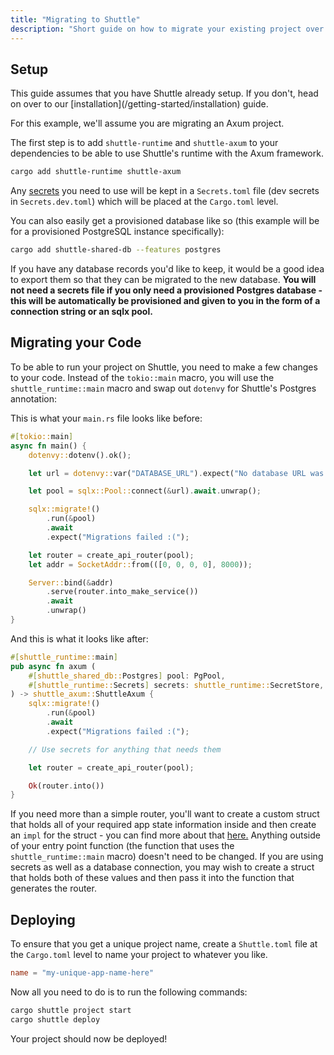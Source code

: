 ```yaml
---
title: "Migrating to Shuttle"
description: "Short guide on how to migrate your existing project over to Shuttle"
---
```


## Setup

<Note>
    This guide assumes that you have Shuttle already setup.
    If you don't, head on over to our [installation](/getting-started/installation) guide.
</Note>

For this example, we'll assume you are migrating an Axum project.

The first step is to add `shuttle-runtime` and `shuttle-axum` to your dependencies to be able to use Shuttle's runtime with the Axum framework.

```bash
cargo add shuttle-runtime shuttle-axum
```

Any [secrets](/resources/shuttle-secrets) you need to use will be kept in a `Secrets.toml` file (dev secrets in `Secrets.dev.toml`) which will be placed at the `Cargo.toml` level.

You can also easily get a provisioned database like so (this example will be for a provisioned PostgreSQL instance specifically):

```bash
cargo add shuttle-shared-db --features postgres
```

If you have any database records you'd like to keep, it would be a good idea to export them so that they can be migrated to the new database.
**You will not need a secrets file if you only need a provisioned Postgres database - this will be automatically be provisioned and given to you in the form of a connection string or an sqlx pool.**

## Migrating your Code

To be able to run your project on Shuttle, you need to make a few changes to your code.
Instead of the `tokio::main` macro, you will use the `shuttle_runtime::main` macro and swap out `dotenvy` for Shuttle's Postgres annotation:

This is what your `main.rs` file looks like before:

```rust main.rs
#[tokio::main]
async fn main() {
    dotenvy::dotenv().ok();

    let url = dotenvy::var("DATABASE_URL").expect("No database URL was set!");

    let pool = sqlx::Pool::connect(&url).await.unwrap();

    sqlx::migrate!()
        .run(&pool)
        .await
        .expect("Migrations failed :(");

    let router = create_api_router(pool);
    let addr = SocketAddr::from(([0, 0, 0, 0], 8000));

    Server::bind(&addr)
        .serve(router.into_make_service())
        .await
        .unwrap()
}
```

And this is what it looks like after:

```rust main.rs
#[shuttle_runtime::main]
pub async fn axum (
    #[shuttle_shared_db::Postgres] pool: PgPool,
    #[shuttle_runtime::Secrets] secrets: shuttle_runtime::SecretStore,
) -> shuttle_axum::ShuttleAxum {
    sqlx::migrate!()
        .run(&pool)
        .await
        .expect("Migrations failed :(");

    // Use secrets for anything that needs them

    let router = create_api_router(pool);

    Ok(router.into())
}
```

If you need more than a simple router, you'll want to create a custom struct that holds all of your required app state information inside and then create an `impl` for the struct - you can find more about that [here.](https://docs.shuttle.rs/tutorials/custom-service) Anything outside of your entry point function (the function that uses the `shuttle_runtime::main` macro) doesn't need to be changed. If you are using secrets as well as a database connection, you may wish to create a struct that holds both of these values and then pass it into the function that generates the router.

## Deploying

To ensure that you get a unique project name, create a `Shuttle.toml` file at the `Cargo.toml` level to name your project to whatever you like.

```toml
name = "my-unique-app-name-here"
```

Now all you need to do is to run the following commands:

```bash
cargo shuttle project start
cargo shuttle deploy
```

Your project should now be deployed!

